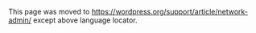{{Languages|
{{en|Network Admin}}
{{ja|ネットワーク管理}}
{{pt-br|Painel da Rede}}
{{zh-cn|站点网络管理页面}}
}}
This page was moved to https://wordpress.org/support/article/network-admin/ except above language locator.
<!--

__NOTOC__
'''The Network Admin Screen''' is the central access point to the various options necessary to administer the [[Glossary#Multisite|Multisite (or Network)]] capabilities of WordPress.  The information below is directed specifically for Network Administrators.  Other users should see [[Administration Screens]] for information on using WordPress.

The Network Admin link is only visible after you [[Create A Network]]. The menu will appear in the upper right of the menu bar, and is only visible to super admins. It has been moved to a separate location with the admin area, and is available from the admin area of any site, as long as you are logged in as the super admin user.

When visiting Network Admin you will see the Dashboard screen. This looks similar to a site dashboard, with one additional widget, and the site specific widgets removed.  The Right Now widget has quick links to the Create a Site and Create a User screens, as well as search boxes to quickly find sites and users.

Each screen is accessed via the main navigation menu, presented in the boxes below.  The links in those boxes will lead you to sections of this article describing those screens.  From those sections, you can navigate to articles detailing more information about each screen.  Also, [[WordPress_Screenshots#Network|WordPress Screenshots]] shows examples of all the screens.
{| cellspacing=10 width="100%"
|- valign="top"

| bgcolor="#fff3f3" style="border:1px solid #ffc9c9; padding: 0.5em 1em 1em; color: black;" width="16%"|
[[#Dashboard|Dashboard]]
*[[#Dashboard|Dashboard]]

| bgcolor="#fff3f3" style="border:1px solid #ffc9c9; padding: 0.5em 1em 1em; color: black;" width="14%"|
[[#Sites|Sites]]
*[[#Sites|All Sites]]
*[[#Sites|Add New]]

| bgcolor="#fff3f3" style="border:1px solid #ffc9c9; padding: 0.5em 1em 1em; color: black;" width="14%"|
[[#Users|Users]]
*[[#Users|All Users]]
*[[#Users|Add New]]

| bgcolor="#fff3f3" style="border:1px solid #ffc9c9; padding: 0.5em 1em 1em; color: black;" width="14%"|
[[#Themes|Themes]]
*[[#Themes|Installed Themes]]
*[[#Themes|Add New]]
*[[#Themes|Editor]]

| bgcolor="#fff3f3" style="border:1px solid #ffc9c9; padding: 0.5em 1em 1em; color: black;" width="14%"|
[[#Plugins|Plugins]]
*[[#Plugins|Installed Plugins]]
*[[#Plugins|Add New]]
*[[#Plugins|Editor]]

| bgcolor="#fff3f3" style="border:1px solid #ffc9c9; padding: 0.5em 1em 1em; color: black;" width="14%"|
[[#Settings|Settings]]
*[[#Settings|Network Settings]]
*[[#Settings|Network Setup]]

| bgcolor="#fff3f3" style="border:1px solid #ffc9c9; padding: 0.5em 1em 1em; color: black;" width="14%"|
[[#Updates|Updates]]
*[[#Updates|Available Updates]]
*[[#Updates|Upgrade Network]]
|}

==Dashboard==
The Dashboard is information central and tells you about your network sites, provides news from the WordPress community, gives access to your plugins, and shows other WordPress news.

==Sites==
Use the [[Network Admin Sites Screen]] to review and manage the various sites that are part of your network.  These sites will be either subdirectory or subdomain sites as determined by how the network was configured.  From this screen you can access Info, Users, Themes, and Settings for each site in your Network.

Use the [[Network Admin Sites Screen#Add Site|Add New Sites Screen]] to add new sites to your network.

==Users==
The [[Network Admin Users Screen]] is where Network Admin personnel manages users and [[Network Admin Users Screen#Add User|Add New Users Screen]] is used to add new users.

==Themes==
The [[Network Admin Themes Screen]] allows you to control which themes site administrators can use for each site. It does not activate or deactivate which theme a site is currently using.  If the network admin disables a theme that is in use, it can still remain selected on that site. If another theme is chosen, the disabled theme will not appear in the site’s Appearance > Themes screen.  Themes can be enabled on a site by site basis by the network admin on the Edit Site screen you go to via the Edit action link on the Sites screen.

To add new themes, refer to the [[Network Admin Themes Screen#Add New Theme|Add New Theme]] to understand the process of finding and installing new themes for your network.

Use the Theme Editor to edit the various files that comprise your Themes.  The [[Network Admin Themes Screen#Theme Editor|Theme Editor Screen]] allows you to designate which theme you want to edit then displays the files in that theme.  Each file (Template and CSS) in the theme can be edited in the large text box.

==Plugins==
The [[Network Admin Plugins Screen]] allow you to add new features to your WordPress network that don't come standard with the default installation.  There are a rich variety of available Plugins for WordPress, and plugin installation and management is a snap.

Refer to the [[Network Admin Plugins Screen#Add New Plugins|Add New Plugins]] to add new plugins. For information on downloading and installing plugins, see [[Managing Plugins]].

Using the [[Network Admin Plugins Screen#Plugin Editor|Plugin Editor]], you can modify the source code of all your plugins.  

==Settings==
The [[Network Admin Settings Screen]] is where a network admin sets and changes settings for the network as a whole. The first site is the main site in the network and network settings are pulled from that original site’s options.

Also, [[Network Admin Settings Screen#Network Setup|Network Setup]] information that was used when [[Create_A_Network|Creating the Network]] can be accessed.

==Updates==
The [[Network Admin Updates Screen]] controls update process of both network and sites. 
In the [[Network Admin Updates Screen#Available Updates|Available Updates Screen]], you can update WordPress core, themes and plugins. 
After you updates to the latest version of WordPress, you can upgrade all the sites on your network from [[Network Admin Updates Screen#Upgrade Network|Upgrade Network Screen]]. 

[[#top|Back to the Top]]

{{Administration Screens Footer}}

[[Category:Administration Screens]]
[[Category:Getting Started]]
[[Category:Network]]
[[Category:UI Link]]
-->